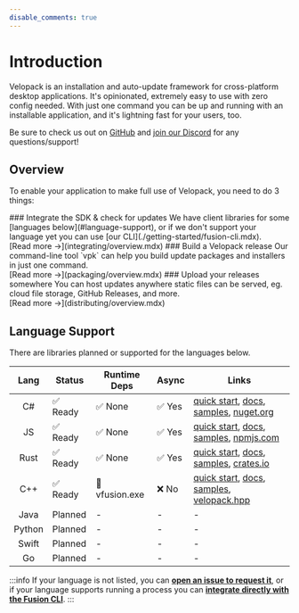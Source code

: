 ```yaml
---
disable_comments: true
---
```

# Introduction
Velopack is an installation and auto-update framework for cross-platform desktop applications. It's opinionated, extremely easy to use with zero config needed. With just one command you can be up and running with an installable application, and it's lightning fast for your users, too.

Be sure to check us out on [GitHub](https://github.com/velopack/velopack) and [join our Discord](https://discord.gg/CjrCrNzd3F) for any questions/support!

## Overview
To enable your application to make full use of Velopack, you need to do 3 things:

<FancyStep step={1}>
### Integrate the SDK & check for updates
We have client libraries for some [languages below](#language-support), or if we don't support your language yet you can use [our CLI](./getting-started/fusion-cli.mdx). <br/>
[Read more →](integrating/overview.mdx)
</FancyStep>

<FancyStep step={2}>
### Build a Velopack release
Our command-line tool `vpk` can help you build update packages and installers in just one command. <br/>
[Read more →](packaging/overview.mdx)
</FancyStep>

<FancyStep step={3} noline>
### Upload your releases somewhere
You can host updates anywhere static files can be served, eg. cloud file storage, GitHub Releases, and more. <br/>
[Read more →](distributing/overview.mdx)
</FancyStep>

## Language Support
There are libraries planned or supported for the languages below.

| Lang | Status | Runtime Deps | Async | Links |
|:-:|---|---|---|---|
| C# | ✅ Ready | ✅ None | ✅ Yes | [quick start](./getting-started/csharp.mdx), [docs](./reference/cs/Velopack/), [samples](https://github.com/velopack/velopack/tree/master/samples), [nuget.org](https://nuget.org/packages/velopack) |
| JS | ✅ Ready | ✅ None | ✅ Yes | [quick start](./getting-started/electron.mdx), [docs](./reference/js/classes/UpdateManager.md), [samples](https://github.com/velopack/velopack.fusion/tree/master/for-js/samples), [npmjs.com](https://www.npmjs.com/package/velopack) |
| Rust | ✅ Ready | ✅ None | ✅ Yes | [quick start](./getting-started/rust.mdx), [docs](https://docs.rs/velopack), [samples](https://github.com/velopack/velopack.fusion/tree/master/for-rust/samples), [crates.io](https://crates.io/crates/velopack) |
| C++ | ✅ Ready | 🔶 vfusion.exe | ❌ No | [quick start](./getting-started/cpp.mdx), [docs](./reference/cpp/api.md), [samples](https://github.com/velopack/velopack.fusion/tree/master/for-cpp/samples), [velopack.hpp](https://github.com/velopack/velopack.fusion/tree/master/for-cpp) |
| Java | Planned | - | - | - | - |
| Python | Planned | - | - | - | - |
| Swift | Planned | - | - | - | - |
| Go | Planned | - | - | - | - |

:::info
If your language is not listed, you can [**open an issue to request it**](https://github.com/velopack/velopack.fusion/issues), 
or if your language supports running a process you can [**integrate directly with the Fusion CLI**](./getting-started/fusion-cli.mdx).
:::

<!-- ## Migrating to Velopack
<DocCardList items={[
    { type: 'link', docId: 'migrating/squirrel', href: 'migrating/squirrel', label: 'From Squirrel' },
]} /> -->
